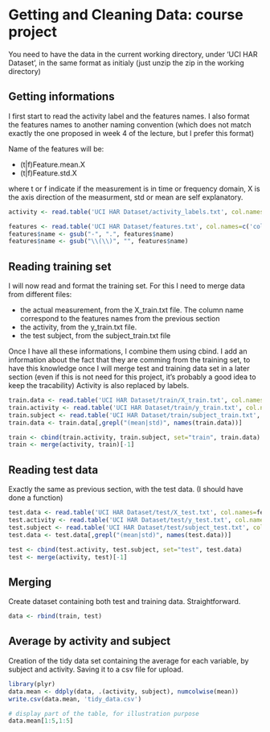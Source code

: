 Getting and Cleaning Data: course project
=========================================

You need to have the data in the current working directory, under 'UCI HAR Dataset', in the same format as initialy
(just unzip the zip in the working directory)

## Getting informations

I first start to read the activity label and the features names. I also format the features names to another naming convention (which does not match exactly the one proposed in week 4 of the lecture, but I prefer this format)

Name of the features will be:

- (t|f)Feature.mean.X
- (t|f)Feature.std.X

where t or f indicate if the measurement is in time or frequency domain, X is the axis direction of the measurment, std or mean are self explanatory.

```r
activity <- read.table('UCI HAR Dataset/activity_labels.txt', col.names=c('activity.id', 'activity'))

features <- read.table('UCI HAR Dataset/features.txt', col.names=c('col', 'name'))
features$name <- gsub("-", ".", features$name)
features$name <- gsub("\\(\\)", "", features$name)
```

## Reading training set
I will now read and format the training set. For this I need to merge data from different files:

- the actual measurement, from the X_train.txt file. The column name correspond to the features names from the previous section
- the activity, from the y_train.txt file.
- the test subject, from the subject_train.txt file

Once I have all these informations, I combine them using cbind. I add an information about the fact that they are comming from the training set, to have this knowledge once I will merge test and training data set in a later section (even if this is not need for this project, it's probably a good idea to keep the tracability)
Activity is also replaced by labels.

```r
train.data <- read.table('UCI HAR Dataset/train/X_train.txt', col.names=features$name)
train.activity <- read.table('UCI HAR Dataset/train/y_train.txt', col.names=('activity.id'))
train.subject <- read.table('UCI HAR Dataset/train/subject_train.txt', col.names=('subject'))
train.data <- train.data[,grepl("(mean|std)", names(train.data))]

train <- cbind(train.activity, train.subject, set="train", train.data)
train <- merge(activity, train)[-1]
```

## Reading test data
Exactly the same as previous section, with the test data. (I should have done a function)

```r
test.data <- read.table('UCI HAR Dataset/test/X_test.txt', col.names=features$name)
test.activity <- read.table('UCI HAR Dataset/test/y_test.txt', col.names=('activity.id'))
test.subject <- read.table('UCI HAR Dataset/test/subject_test.txt', col.names=('subject'))
test.data <- test.data[,grepl("(mean|std)", names(test.data))]

test <- cbind(test.activity, test.subject, set="test", test.data)
test <- merge(activity, test)[-1]
```

## Merging
Create dataset containing both test and training data. Straightforward.

```r
data <- rbind(train, test)
```

## Average by activity and subject

Creation of the tidy data set containing the average for each variable, by subject and activity. Saving it to a csv file for upload.

```r
library(plyr)
data.mean <- ddply(data, .(activity, subject), numcolwise(mean))
write.csv(data.mean, 'tidy_data.csv')

# display part of the table, for illustration purpose
data.mean[1:5,1:5]
```